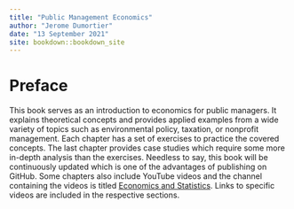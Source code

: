```yaml
--- 
title: "Public Management Economics"
author: "Jerome Dumortier"
date: "13 September 2021"
site: bookdown::bookdown_site
---
```


# Preface
This book serves as an introduction to economics for public managers. It explains theoretical concepts and provides applied examples from a wide variety of topics such as environmental policy, taxation, or nonprofit management. Each chapter has a set of exercises to practice the covered concepts. The last chapter provides case studies which require some more in-depth analysis than the exercises. Needless to say, this book will be continuously updated which is one of the advantages of publishing on GitHub. Some chapters also include YouTube videos and the channel containing the videos is titled [Economics and Statistics](https://www.youtube.com/channel/UCoBs35b8uxxjlEknzXNH3OA). Links to specific videos are included in the respective sections.